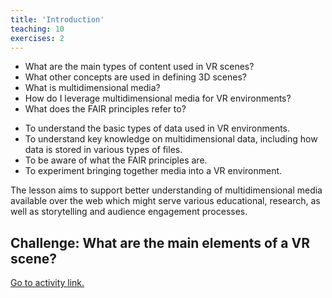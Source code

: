```yaml
---
title: 'Introduction'
teaching: 10
exercises: 2
---
```


:::::::::::::::::::::::::::::::::::::: questions 

- What are the main types of content used in VR scenes?
- What other concepts are used in defining 3D scenes?
- What is multidimensional media?
- How do I leverage multidimensional media
for VR environments?
- What does the FAIR principles refer to?

::::::::::::::::::::::::::::::::::::::::::::::::

::::::::::::::::::::::::::::::::::::: objectives

- To understand the basic types of data used in VR environments.
- To understand key knowledge on multidimensional data, including how data is stored
in various types of files.
- To be aware of what the FAIR principles are.
- To experiment bringing together media into a VR environment.


::::::::::::::::::::::::::::::::::::::::::::::::

The lesson aims to support better understanding of multidimensional media 
available over the web which might serve various educational, research,
as well as storytelling and audience engagement processes.

::::::::: challenge

## Challenge: What are the main elements of a VR scene?

[Go to activity link.](https://PollEv.com/digitalskills)

:::::::::::::::



